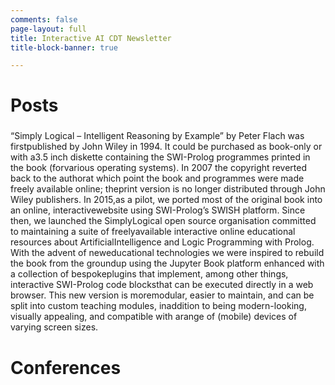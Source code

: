 ```yaml
---
comments: false
page-layout: full
title: Interactive AI CDT Newsletter
title-block-banner: true

---
```

# Posts 

### [](https://delmirodaladier.github.io/icr/content/simply-logical-intelligent-reasoning-by-example-fully-interactive-online-edition)

"Simply Logical -- Intelligent Reasoning by Example" by Peter Flach was firstpublished by John Wiley in 1994. It could be purchased as book-only or with a3.5 inch diskette containing the SWI-Prolog programmes printed in the book (forvarious operating systems). In 2007 the copyright reverted back to the authorat which point the book and programmes were made freely available online; theprint version is no longer distributed through John Wiley publishers. In 2015,as a pilot, we ported most of the original book into an online, interactivewebsite using SWI-Prolog's SWISH platform. Since then, we launched the SimplyLogical open source organisation committed to maintaining a suite of freelyavailable interactive online educational resources about ArtificialIntelligence and Logic Programming with Prolog. With the advent of neweducational technologies we were inspired to rebuild the book from the groundup using the Jupyter Book platform enhanced with a collection of bespokeplugins that implement, among other things, interactive SWI-Prolog code blocksthat can be executed directly in a web browser. This new version is moremodular, easier to maintain, and can be split into custom teaching modules, inaddition to being modern-looking, visually appealing, and compatible with arange of (mobile) devices of varying screen sizes.

# Conferences 

